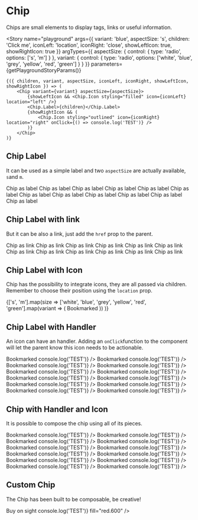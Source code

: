 

<Meta title="Components/Chip" component={Chip} />

# Chip

Chips are small elements to display tags, links or useful information.

<Story
	name="playground"
	args={{
		variant: 'blue',
		aspectSize: 's',
		children: 'Click me',
		iconLeft: 'location',
		iconRight: 'close',
		showLeftIcon: true,
		showRightIcon: true
	}}
	argTypes={{
		aspectSize: {
			control: {
				type: 'radio',
				options: ['s', 'm']
			}
		},
		variant: {
			control: {
				type: 'radio',
				options: ['white', 'blue', 'grey', 'yellow', 'red', 'green']
			}
		}
	}}
	parameters={getPlaygroundStoryParams()}
>
	{({ children, variant, aspectSize, iconLeft, iconRight, showLeftIcon, showRightIcon }) => (
		<Chip variant={variant} aspectSize={aspectSize}>
			{showLeftIcon && <Chip.Icon styling="filled" icon={iconLeft} location="left" />}
			<Chip.Label>{children}</Chip.Label>
			{showRightIcon && (
				<Chip.Icon styling="outlined" icon={iconRight} location="right" onClick={() => console.log('TEST')} />
			)}
		</Chip>
	)}
</Story>

## Chip Label

It can be used as a simple label and two `aspectSize` are actually available, `s`and `m`.

<Canvas>
	<Story parameters={getFixedStoryParams()} name="label with link" decorators={[ChipDecorator]}>
		<Chip variant="white" aspectSize="s">
			<Chip.Label>Chip as label</Chip.Label>
		</Chip>
		<Chip variant="blue" aspectSize="s">
			<Chip.Label>Chip as label</Chip.Label>
		</Chip>
		<Chip variant="grey" aspectSize="s">
			<Chip.Label>Chip as label</Chip.Label>
		</Chip>
		<Chip variant="yellow" aspectSize="s">
			<Chip.Label>Chip as label</Chip.Label>
		</Chip>
		<Chip variant="red" aspectSize="s">
			<Chip.Label>Chip as label</Chip.Label>
		</Chip>
		<Chip variant="green" aspectSize="s">
			<Chip.Label>Chip as label</Chip.Label>
		</Chip>
		<Chip variant="white" aspectSize="m">
			<Chip.Label>Chip as label</Chip.Label>
		</Chip>
		<Chip variant="blue" aspectSize="m">
			<Chip.Label>Chip as label</Chip.Label>
		</Chip>
		<Chip variant="grey" aspectSize="m">
			<Chip.Label>Chip as label</Chip.Label>
		</Chip>
		<Chip variant="yellow" aspectSize="m">
			<Chip.Label>Chip as label</Chip.Label>
		</Chip>
		<Chip variant="red" aspectSize="m">
			<Chip.Label>Chip as label</Chip.Label>
		</Chip>
		<Chip variant="green" aspectSize="m">
			<Chip.Label>Chip as label</Chip.Label>
		</Chip>
	</Story>
</Canvas>

## Chip Label with link

But it can be also a link, just add the `href` prop to the parent.

<Canvas>
	<Story parameters={getFixedStoryParams()} name="chip as link" decorators={[ChipDecorator]}>
		<Chip href="#" variant="white" aspectSize="s">
			<Chip.Label>Chip as link</Chip.Label>
		</Chip>
		<Chip href="#" variant="blue" aspectSize="s">
			<Chip.Label>Chip as link</Chip.Label>
		</Chip>
		<Chip href="#" variant="grey" aspectSize="s">
			<Chip.Label>Chip as link</Chip.Label>
		</Chip>
		<Chip href="#" variant="yellow" aspectSize="s">
			<Chip.Label>Chip as link</Chip.Label>
		</Chip>
		<Chip href="#" variant="red" aspectSize="s">
			<Chip.Label>Chip as link</Chip.Label>
		</Chip>
		<Chip href="#" variant="green" aspectSize="s">
			<Chip.Label>Chip as link</Chip.Label>
		</Chip>
		<Chip href="#" variant="white" aspectSize="m">
			<Chip.Label>Chip as link</Chip.Label>
		</Chip>
		<Chip href="#" variant="blue" aspectSize="m">
			<Chip.Label>Chip as link</Chip.Label>
		</Chip>
		<Chip href="#" variant="grey" aspectSize="m">
			<Chip.Label>Chip as link</Chip.Label>
		</Chip>
		<Chip href="#" variant="yellow" aspectSize="m">
			<Chip.Label>Chip as link</Chip.Label>
		</Chip>
		<Chip href="#" variant="red" aspectSize="m">
			<Chip.Label>Chip as link</Chip.Label>
		</Chip>
		<Chip href="#" variant="green" aspectSize="m">
			<Chip.Label>Chip as link</Chip.Label>
		</Chip>
	</Story>
</Canvas>

## Chip Label with Icon

Chip has the possibility to integrate icons, they are all passed via children. Remember to choose their position using the `location` prop.

<Canvas>
	<Story parameters={getFixedStoryParams()} name="chip + icon" decorators={[ChipDecorator]}>
		{['s', 'm'].map(size =>
			['white', 'blue', 'grey', 'yellow', 'red', 'green'].map(variant => (
				<Chip variant={variant} aspectSize={size}>
					<Chip.Icon styling="filled" icon="bookmark" location="left" />
					<Chip.Label>Bookmarked</Chip.Label>
				</Chip>
			))
		)}
	</Story>
</Canvas>

## Chip Label with Handler

An icon can have an handler. Adding an `onClick`function to the component will let the parent know this icon needs to be actionable.

<Canvas>
	<Story parameters={getFixedStoryParams()} name="chip + handler" decorators={[ChipDecorator]}>
		<Chip variant="white" aspectSize="s">
			<Chip.Label>Bookmarked</Chip.Label>
			<Chip.Icon styling="outlined" icon="close" location="right" onClick={() => console.log('TEST')} />
		</Chip>
		<Chip variant="blue" aspectSize="s">
			<Chip.Label>Bookmarked</Chip.Label>
			<Chip.Icon styling="outlined" icon="close" location="right" onClick={() => console.log('TEST')} />
		</Chip>
		<Chip variant="grey" aspectSize="s">
			<Chip.Label>Bookmarked</Chip.Label>
			<Chip.Icon styling="outlined" icon="close" location="right" onClick={() => console.log('TEST')} />
		</Chip>
		<Chip variant="yellow" aspectSize="s">
			<Chip.Label>Bookmarked</Chip.Label>
			<Chip.Icon styling="outlined" icon="close" location="right" onClick={() => console.log('TEST')} />
		</Chip>
		<Chip variant="red" aspectSize="s">
			<Chip.Label>Bookmarked</Chip.Label>
			<Chip.Icon styling="outlined" icon="close" location="right" onClick={() => console.log('TEST')} />
		</Chip>
		<Chip variant="green" aspectSize="s">
			<Chip.Label>Bookmarked</Chip.Label>
			<Chip.Icon styling="outlined" icon="close" location="right" onClick={() => console.log('TEST')} />
		</Chip>
		<Chip variant="white" aspectSize="m">
			<Chip.Label>Bookmarked</Chip.Label>
			<Chip.Icon styling="outlined" icon="close" location="right" onClick={() => console.log('TEST')} />
		</Chip>
		<Chip variant="blue" aspectSize="m">
			<Chip.Label>Bookmarked</Chip.Label>
			<Chip.Icon styling="outlined" icon="close" location="right" onClick={() => console.log('TEST')} />
		</Chip>
		<Chip variant="grey" aspectSize="m">
			<Chip.Label>Bookmarked</Chip.Label>
			<Chip.Icon styling="outlined" icon="close" location="right" onClick={() => console.log('TEST')} />
		</Chip>
		<Chip variant="yellow" aspectSize="m">
			<Chip.Label>Bookmarked</Chip.Label>
			<Chip.Icon styling="outlined" icon="close" location="right" onClick={() => console.log('TEST')} />
		</Chip>
		<Chip variant="red" aspectSize="m">
			<Chip.Label>Bookmarked</Chip.Label>
			<Chip.Icon styling="outlined" icon="close" location="right" onClick={() => console.log('TEST')} />
		</Chip>
		<Chip variant="green" aspectSize="m">
			<Chip.Label>Bookmarked</Chip.Label>
			<Chip.Icon styling="outlined" icon="close" location="right" onClick={() => console.log('TEST')} />
		</Chip>
	</Story>
</Canvas>

## Chip with Handler and Icon

It is possible to compose the chip using all of its pieces.

<Canvas>
	<Story parameters={getFixedStoryParams()} name="chip + handler + icon" decorators={[ChipDecorator]}>
		<Chip variant="white" aspectSize="s">
			<Chip.Icon styling="filled" icon="bookmark" location="left" />
			<Chip.Label>Bookmarked</Chip.Label>
			<Chip.Icon styling="outlined" icon="close" location="right" onClick={() => console.log('TEST')} />
		</Chip>
		<Chip variant="blue" aspectSize="s">
			<Chip.Icon styling="filled" icon="bookmark" location="left" />
			<Chip.Label>Bookmarked</Chip.Label>
			<Chip.Icon styling="outlined" icon="close" location="right" onClick={() => console.log('TEST')} />
		</Chip>
		<Chip variant="grey" aspectSize="s">
			<Chip.Icon styling="filled" icon="bookmark" location="left" />
			<Chip.Label>Bookmarked</Chip.Label>
			<Chip.Icon styling="outlined" icon="close" location="right" onClick={() => console.log('TEST')} />
		</Chip>
		<Chip variant="warning" aspectSize="s">
			<Chip.Icon styling="filled" icon="bookmark" location="left" />
			<Chip.Label>Bookmarked</Chip.Label>
			<Chip.Icon styling="outlined" icon="close" location="right" onClick={() => console.log('TEST')} />
		</Chip>
		<Chip variant="red" aspectSize="s">
			<Chip.Icon styling="filled" icon="bookmark" location="left" />
			<Chip.Label>Bookmarked</Chip.Label>
			<Chip.Icon styling="outlined" icon="close" location="right" onClick={() => console.log('TEST')} />
		</Chip>
		<Chip variant="green" aspectSize="s">
			<Chip.Icon styling="filled" icon="bookmark" location="left" />
			<Chip.Label>Bookmarked</Chip.Label>
			<Chip.Icon styling="outlined" icon="close" location="right" onClick={() => console.log('TEST')} />
		</Chip>
		<Chip variant="white" aspectSize="m">
			<Chip.Icon styling="filled" icon="bookmark" location="left" />
			<Chip.Label>Bookmarked</Chip.Label>
			<Chip.Icon styling="outlined" icon="close" location="right" onClick={() => console.log('TEST')} />
		</Chip>
		<Chip variant="blue" aspectSize="m">
			<Chip.Icon styling="filled" icon="bookmark" location="left" />
			<Chip.Label>Bookmarked</Chip.Label>
			<Chip.Icon styling="outlined" icon="close" location="right" onClick={() => console.log('TEST')} />
		</Chip>
		<Chip variant="grey" aspectSize="m">
			<Chip.Icon styling="filled" icon="bookmark" location="left" />
			<Chip.Label>Bookmarked</Chip.Label>
			<Chip.Icon styling="outlined" icon="close" location="right" onClick={() => console.log('TEST')} />
		</Chip>
		<Chip variant="warning" aspectSize="m">
			<Chip.Icon styling="filled" icon="bookmark" location="left" />
			<Chip.Label>Bookmarked</Chip.Label>
			<Chip.Icon styling="outlined" icon="close" location="right" onClick={() => console.log('TEST')} />
		</Chip>
		<Chip variant="red" aspectSize="m">
			<Chip.Icon styling="filled" icon="bookmark" location="left" />
			<Chip.Label>Bookmarked</Chip.Label>
			<Chip.Icon styling="outlined" icon="close" location="right" onClick={() => console.log('TEST')} />
		</Chip>
		<Chip variant="green" aspectSize="m">
			<Chip.Icon styling="filled" icon="bookmark" location="left" />
			<Chip.Label>Bookmarked</Chip.Label>
			<Chip.Icon styling="outlined" icon="close" location="right" onClick={() => console.log('TEST')} />
		</Chip>
	</Story>
</Canvas>

## Custom Chip

The Chip has been built to be composable, be creative!

<Canvas>
	<Story parameters={getFixedStoryParams()} name="custom chips" decorators={[ChipDecorator]}>
		<Chip
			variant="blue"
			aspectSize="s"
			background="linear-gradient(90deg, rgba(2,0,36,1) 0%, rgba(9,9,121,1) 16%, rgba(0,212,255,1) 50%)"
		>
			<Chip.Icon fill="yellow.200" styling="filled" icon="star" location="left" />
			<Chip.Icon fill="yellow.300" styling="filled" icon="star" location="left" />
			<Chip.Icon fill="yellow.400" styling="filled" icon="star" location="left" />
			<Chip.Icon fill="yellow.500" styling="filled" icon="star" location="left" />
			<Chip.Icon fill="yellow.600" styling="filled" icon="star" location="left" />
			<Chip.Label>Buy on sight</Chip.Label>
			<Chip.Icon
				styling="filled"
				icon="alert-error"
				location="right"
				onClick={() => console.log('TEST')}
				fill="red.600"
			/>
		</Chip>
	</Story>
</Canvas>
